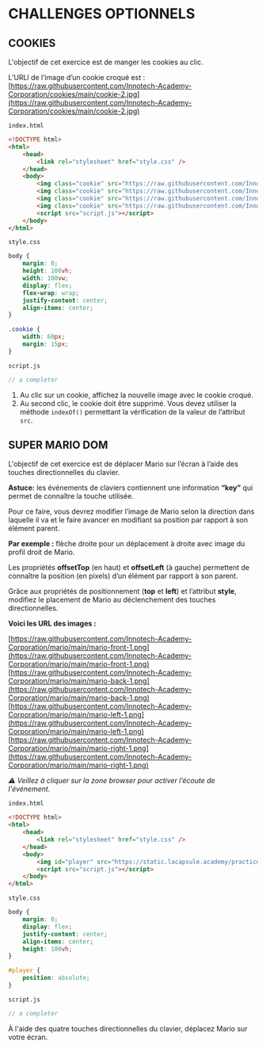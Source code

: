 # CHALLENGES OPTIONNELS

## COOKIES

L'objectif de cet exercice est de manger les cookies au clic.

L’URLl de l’image d’un cookie croqué est : [https://raw.githubusercontent.com/Innotech-Academy-Corporation/cookies/main/cookie-2.jpg](https://raw.githubusercontent.com/Innotech-Academy-Corporation/cookies/main/cookie-2.jpg) 

```index.html```
```html
<!DOCTYPE html>
<html>
	<head>
        <link rel="stylesheet" href="style.css" />
	</head>
	<body>
        <img class="cookie" src="https://raw.githubusercontent.com/Innotech-Academy-Corporation/cookies/main/cookie-1.jpg" alt="Cookie" />
        <img class="cookie" src="https://raw.githubusercontent.com/Innotech-Academy-Corporation/cookies/main/cookie-1.jpg" alt="Cookie" />
        <img class="cookie" src="https://raw.githubusercontent.com/Innotech-Academy-Corporation/cookies/main/cookie-1.jpg" alt="Cookie" />
        <img class="cookie" src="https://raw.githubusercontent.com/Innotech-Academy-Corporation/cookies/main/cookie-1.jpg" alt="Cookie" />
        <script src="script.js"></script>
	</body>
</html>
```

```style.css```
```css
body {
    margin: 0;
    height: 100vh;
    width: 100vw;
    display: flex;
    flex-wrap: wrap;
    justify-content: center;
    align-items: center;
}

.cookie {
    width: 60px;
    margin: 15px;
}
```

```script.js```
```js
// a completer
```

1. Au clic sur un cookie, affichez la nouvelle image avec le cookie croqué. 
2. Au second clic, le cookie doit être supprimé. Vous devez utiliser la méthode ```indexOf()``` 
permettant la vérification de la valeur de l’attribut ```src```.

## SUPER MARIO DOM

L'objectif de cet exercice est de déplacer Mario sur l’écran à l’aide des touches directionnelles du clavier. 

**Astuce:** les événements de claviers contiennent une information **“key”** qui permet de connaître la touche utilisée.

Pour ce faire, vous devrez modifier l’image de Mario selon la direction dans laquelle il va et le faire avancer en modifiant 
sa position par rapport à son élément parent.

**Par exemple :** flèche droite pour un déplacement à droite avec image du profil droit de Mario.

Les propriétés **offsetTop** (en haut) et **offsetLeft** (à gauche) permettent de connaître la position (en pixels) d’un élément par rapport à son parent.

Grâce aux propriétés de positionnement (**top** et **left**) et l’attribut **style**, 
modifiez le placement de Mario au déclenchement des touches directionnelles.

**Voici les URL des images :**

[https://raw.githubusercontent.com/Innotech-Academy-Corporation/mario/main/mario-front-1.png](https://raw.githubusercontent.com/Innotech-Academy-Corporation/mario/main/mario-front-1.png)
[https://raw.githubusercontent.com/Innotech-Academy-Corporation/mario/main/mario-back-1.png](https://raw.githubusercontent.com/Innotech-Academy-Corporation/mario/main/mario-back-1.png)
[https://raw.githubusercontent.com/Innotech-Academy-Corporation/mario/main/mario-left-1.png](https://raw.githubusercontent.com/Innotech-Academy-Corporation/mario/main/mario-left-1.png)
[https://raw.githubusercontent.com/Innotech-Academy-Corporation/mario/main/mario-right-1.png](https://raw.githubusercontent.com/Innotech-Academy-Corporation/mario/main/mario-right-1.png)

*⚠️ Veillez à cliquer sur la zone browser pour activer l’écoute de l'événement.*

```index.html```
```html
<!DOCTYPE html>
<html>
	<head>
	    <link rel="stylesheet" href="style.css" />
	</head>
	<body>
	    <img id="player" src="https://static.lacapsule.academy/practice/mario/mario-front-1.png" alt="Mario">
        <script src="script.js"></script>
	</body>
</html>
```

```style.css```
```css
body {
    margin: 0;
    display: flex;
    justify-content: center;
    align-items: center;
    height: 100vh;
}

#player {
    position: absolute;
}
```

```script.js```
```js
// a completer
```

À l'aide des quatre touches directionnelles du clavier, déplacez Mario sur votre écran.  


